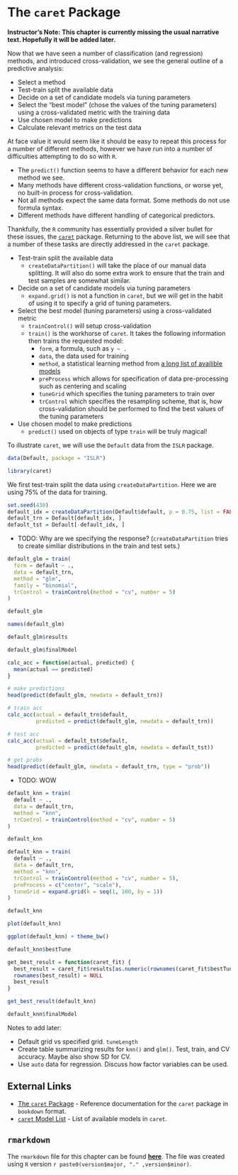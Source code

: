 # The `caret` Package

**Instructor's Note: This chapter is currently missing the usual narrative text. Hopefully it will be added later.**

Now that we have seen a number of classification (and regression) methods, and introduced cross-validation, we see the general outline of a predictive analysis:

- Select a method
- Test-train split the available data
- Decide on a set of candidate models via tuning parameters
- Select the "best model" (chose the values of the tuning parameters) using a cross-validated metric with the training data
- Use chosen model to make predictions
- Calculate relevant metrics on the test data

At face value it would seem like it should be easy to repeat this process for a number of different methods, however we have run into a number of difficulties attempting to do so with `R`.

- The `predict()` function seems to have a different behavior for each new method we see.
- Many methods have different cross-validation functions, or worse yet, no built-in process for cross-validation.
- Not all methods expect the same data format. Some methods do not use formula syntax.
- Different methods have different handling of categorical predictors.

Thankfully, the `R` community has essentially provided a silver bullet for these issues, the [`caret`](http://topepo.github.io/caret/) package. Returning to the above list, we will see that a number of these tasks are directly addressed in the `caret` package.

- Test-train split the available data
    - `createDataPartition()` will take the place of our manual data splitting. It will also do some extra work to ensure that the train and test samples are somewhat similar.
- Decide on a set of candidate models via tuning parameters
    - `expand.grid()` is not a function in `caret`, but we will get in the habit of using it to specify a grid of tuning parameters.
- Select the best model (tuning parameters) using a cross-validated metric
    - `trainControl()` will setup cross-validation
    - `train()` is the workhorse of `caret`. It takes the following information then trains the requested model:
        - `form`, a formula, such as `y ~ .`
        - `data`, the data used for training
        - `method`, a statistical learning method from [a long list of availible models](https://topepo.github.io/caret/available-models.html)
        - `preProcess` which allows for specification of data pre-processing such as centering and scaling
        - `tuneGrid` which specifies the tuning parameters to train over
        - `trControl` which specifies the resampling scheme, that is, how cross-validation should be performed to find the best values of the tuning parameters
- Use chosen model to make predictions
    - `predict()` used on objects of type `train` will be truly magical!

To illustrate `caret`, we will use the `Default` data from the `ISLR` package.

```r
data(Default, package = "ISLR")
```

```r
library(caret)
```

We first test-train split the data using `createDataPartition`. Here we are using 75% of the data for training.

```r
set.seed(430)
default_idx = createDataPartition(Default$default, p = 0.75, list = FALSE)
default_trn = Default[default_idx, ]
default_tst = Default[-default_idx, ]
```

- TODO: Why are we specifying the response? (`createDataPartition` tries to create similiar distributions in the train and test sets.)

```r
default_glm = train(
  form = default ~ .,
  data = default_trn,
  method = "glm",
  family = "binomial",
  trControl = trainControl(method = "cv", number = 5)
)
```

```r
default_glm
```

```r
names(default_glm)
```

```r
default_glm$results
```

```r
default_glm$finalModel
```

```r
calc_acc = function(actual, predicted) {
  mean(actual == predicted)
}
```

```r
# make predictions
head(predict(default_glm, newdata = default_trn))
```

```r
# train acc
calc_acc(actual = default_trn$default,
         predicted = predict(default_glm, newdata = default_trn))
```

```r
# test acc
calc_acc(actual = default_tst$default,
         predicted = predict(default_glm, newdata = default_tst))
```

```r
# get probs
head(predict(default_glm, newdata = default_trn, type = "prob"))
```

- TODO: WOW

```r
default_knn = train(
  default ~ .,
  data = default_trn,
  method = "knn",
  trControl = trainControl(method = "cv", number = 5)
)
```

```r
default_knn
```

```r
default_knn = train(
  default ~ .,
  data = default_trn,
  method = "knn",
  trControl = trainControl(method = "cv", number = 5),
  preProcess = c("center", "scale"),
  tuneGrid = expand.grid(k = seq(1, 100, by = 1))
)
```

```r
default_knn
```

```r
plot(default_knn)
```

```r
ggplot(default_knn) + theme_bw()
```

```r
default_knn$bestTune
```

```r
get_best_result = function(caret_fit) {
  best_result = caret_fit$results[as.numeric(rownames(caret_fit$bestTune)), ]
  rownames(best_result) = NULL
  best_result
}
```

```r
get_best_result(default_knn)
```

```r
default_knn$finalModel
```


Notes to add later:

- Default grid vs specified grid. `tuneLength`
- Create table summarizing results for `knn()` and `glm()`. Test, train, and CV accuracy. Maybe also show SD for CV.
- Use `auto` data for regression. Discuss how factor variables can be used.

## External Links

- [The `caret` Package](http://topepo.github.io/caret/index.html) - Reference documentation for the `caret` package in `bookdown` format.
- [`caret` Model List](http://topepo.github.io/caret/available-models.html) - List of available models in `caret`.


## `rmarkdown`

The `rmarkdown` file for this chapter can be found [**here**](21-caret.Rmd). The file was created using `R` version `r paste0(version$major, "." ,version$minor)`.
